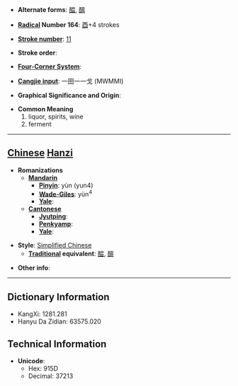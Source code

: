 * '''Alternate forms''': [[醖]], [[醞]]

* '''[[Wiktionary:Chinese radical index| Radical]] Number 164''': [[Wiktionary:Chinese radical index 酉|酉]]+4 strokes

* '''[[Wiktionary:Chinese total strokes index|Stroke number]]''': [[Wiktionary:Chinese total strokes index 11|11]]

* '''Stroke order''': 

* '''[[Wiktionary:Chinese four corner index|Four-Corner System]]''': 

* '''[[Wiktionary:Chinese Cangjie index|Cangjie input]]''': 一田一一戈 (MWMMI)

* '''Graphical Significance and Origin''': 

* '''Common Meaning'''
*#liquor, spirits, wine
*# ferment


----

== [[Chinese]] [[Hanzi]] ==

* '''Romanizations'''
** '''[[Mandarin]]'''
*** '''[[Pinyin]]''': yùn (yun4)
*** '''[[Wade-Giles]]''': yün<sup>4</sup>
*** '''[[Yale]]''': 
** '''[[Cantonese]]'''
*** '''[[Jyutping]]''':
*** '''[[Penkyamp]]''': 
*** '''[[Yale]]''': 

* '''Style''': [[Simplified Chinese]] 
** '''[[Traditional Chinese|Traditional]] equivalent''': [[醖]], [[醞]]

* '''Other info''': 

----

== Dictionary Information ==

* KangXi: 1281.281
* Hanyu Da Zidian: 63575.020

== Technical Information ==

* '''Unicode''':
** Hex: 915D
** Decimal: 37213